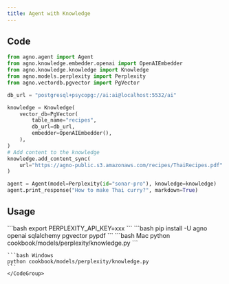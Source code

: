 ```yaml
---
title: Agent with Knowledge
---
```


## Code

```python cookbook/models/perplexity/knowledge.py
from agno.agent import Agent
from agno.knowledge.embedder.openai import OpenAIEmbedder
from agno.knowledge.knowledge import Knowledge
from agno.models.perplexity import Perplexity
from agno.vectordb.pgvector import PgVector

db_url = "postgresql+psycopg://ai:ai@localhost:5532/ai"

knowledge = Knowledge(
    vector_db=PgVector(
        table_name="recipes",
        db_url=db_url,
        embedder=OpenAIEmbedder(),
    ),
)
# Add content to the knowledge
knowledge.add_content_sync(
    url="https://agno-public.s3.amazonaws.com/recipes/ThaiRecipes.pdf"
)

agent = Agent(model=Perplexity(id="sonar-pro"), knowledge=knowledge)
agent.print_response("How to make Thai curry?", markdown=True)

```

## Usage

<Steps>
  <Snippet file="create-venv-step.mdx" />

  <Step title="Set your API key">
    ```bash
    export PERPLEXITY_API_KEY=xxx
    ```
  </Step>

  <Step title="Install libraries">
    ```bash
    pip install -U agno openai sqlalchemy pgvector pypdf
    ```
  </Step>

  <Step title="Run Agent">
    <CodeGroup>
    ```bash Mac
    python cookbook/models/perplexity/knowledge.py
    ```

    ```bash Windows
    python cookbook/models/perplexity/knowledge.py
    ```
    </CodeGroup>
  </Step>
</Steps>
